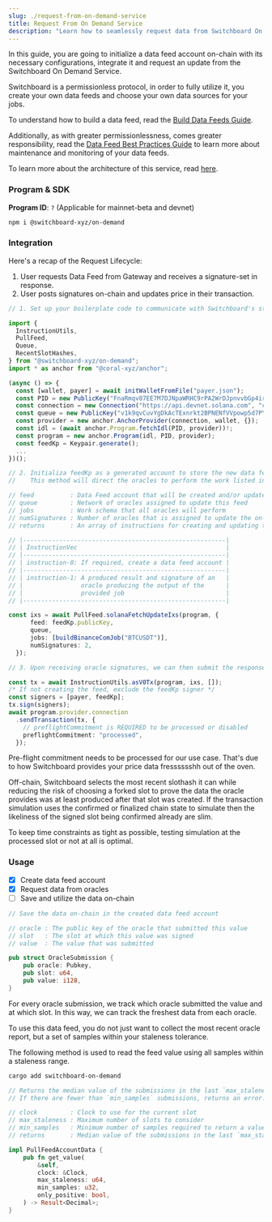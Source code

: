 ```yaml
---
slug: ./request-from-on-demand-service
title: Request From On Demand Service
description: "Learn how to seamlessly request data from Switchboard On Demand Service."
---
```



In this guide, you are going to initialize a data feed account on-chain 
with its necessary configurations, integrate it and request an update from 
the Switchboard On Demand Service.

<CustomAdmonition type="caution">

Switchboard is a permissionless protocol, in order to fully utilize it, you 
create your own data feeds and choose your own data sources for your jobs.

To understand how to build a data feed, read the [Build Data Feeds Guide](./build-data-feeds).

Additionally, as with greater permissionlessness, comes greater responsibility, 
read the [Data Feed Best Practices Guide](./data-feed-best-practices) to learn 
more about maintenance and monitoring of your data feeds.

</CustomAdmonition>

<CustomAdmonition type="tip">

To learn more about the architecture of this service, read [here](../../architecture/data-feed-services/on-demand-service).

</CustomAdmonition>

### Program & SDK

**Program ID**: `?` (Applicable for mainnet-beta and devnet)

```bash
npm i @switchboard-xyz/on-demand
```

### Integration

<CustomAdmonition type="tip">

Here's a recap of the Request Lifecycle:

<CustomDetails header="Request Lifecycle">

1. User requests Data Feed from Gateway and receives a signature-set in response.
2. User posts signatures on-chain and updates price in their transaction.

</CustomDetails>

</CustomAdmonition>

```typescript
// 1. Set up your boilerplate code to communicate with Switchboard's staging environment

import {
  InstructionUtils,
  PullFeed,
  Queue,
  RecentSlotHashes,
} from "@switchboard-xyz/on-demand";
import * as anchor from "@coral-xyz/anchor";

(async () => {
  const [wallet, payer] = await initWalletFromFile("payer.json");
  const PID = new PublicKey("FnaRmqv87EE7M7DJNpaWRHC9rPA2WrDJpnvvbGp4irPA");
  const connection = new Connection("https://api.devnet.solana.com", "confirmed");
  const queue = new PublicKey("v1k9qvCuvYgDkAcTExnrkt2BPNENfVVpowp5d7PYKAa");
  const provider = new anchor.AnchorProvider(connection, wallet, {});
  const idl = (await anchor.Program.fetchIdl(PID, provider))!;
  const program = new anchor.Program(idl, PID, provider);
  const feedKp = Keypair.generate();
  ...
})();

// 2. Initializa feedKp as a generated account to store the new data feed
//    This method will direct the oracles to perform the work listed in the jobs field

// feed          : Data Feed account that will be created and/or updated with new values
// queue         : Network of oracles assigned to update this feed
// jobs          : Work schema that all oracles will perform
// numSignatures : Number of oracles that is assigned to update the on-chain price
// returns       : An array of instructions for creating and updating the desired feed

// |--------------------------------------------------------|
// | InstructionVec                                         |
// |--------------------------------------------------------|
// | instruction-0: If required, create a data feed account |
// |--------------------------------------------------------|
// | instruction-1: A produced result and signature of an   |
// |                oracle producing the output of the      |
// |                provided job                            |
// |--------------------------------------------------------|

const ixs = await PullFeed.solanaFetchUpdateIxs(program, {
      feed: feedKp.publicKey,
      queue,
      jobs: [buildBinanceComJob("BTCUSDT")],
      numSignatures: 2,
  });

// 3. Upon receiving oracle signatures, we can then submit the response on-chain

const tx = await InstructionUtils.asV0Tx(program, ixs, []);
/* If not creating the feed, exclude the feedKp signer */
const signers = [payer, feedKp];
tx.sign(signers);
await program.provider.connection
  .sendTransaction(tx, {
    // preflightCommitment is REQUIRED to be processed or disabled
    preflightCommitment: "processed",
  });
```

<CustomAdmonition type="note">

Pre-flight commitment needs to be processed for our use case. 
That's due to how Switchboard provides your price data fresssssshh
out of the oven.

Off-chain, Switchboard selects the most recent slothash it can while 
reducing the risk of choosing a forked slot to prove the data the oracle 
provides was at least produced after that slot was created. If the 
transaction simulation uses the confirmed or finalized chain state to 
simulate then the likeliness of the signed slot being confirmed already 
are slim.

To keep time constraints as tight as possible, testing simulation at the 
processed slot or not at all is optimal.

</CustomAdmonition>

### Usage

- [X] Create data feed account
- [X] Request data from oracles
- [ ] Save and utilize the data on-chain

```rust
// Save the data on-chain in the created data feed account

// oracle : The public key of the oracle that submitted this value
// slot   : The slot at which this value was signed
// value  : The value that was submitted

pub struct OracleSubmission {   
    pub oracle: Pubkey,
    pub slot: u64,
    pub value: i128,
}
```

<CustomAdmonition type="note">

For every oracle submission, we track which oracle submitted the value 
and at which slot. In this way, we can track the freshest data from each 
oracle.

To use this data feed, you do not just want to collect the most 
recent oracle report, but a set of samples within your staleness tolerance. 

The following method is used to read the feed value using all samples within 
a staleness range.

</CustomAdmonition>

```bash
cargo add switchboard-on-demand
```

```rust
// Returns the median value of the submissions in the last `max_staleness` slots.
// If there are fewer than `min_samples` submissions, returns an error.

// clock         : Clock to use for the current slot
// max_staleness : Maximum number of slots to consider
// min_samples   : Minimum number of samples required to return a value 
// returns       : Median value of the submissions in the last `max_staleness` slots

impl PullFeedAccountData {
    pub fn get_value(
        &self,
        clock: &Clock,
        max_staleness: u64,
        min_samples: u32,
        only_positive: bool,
    ) -> Result<Decimal>;
}
```
